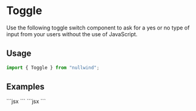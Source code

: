
<Meta
  title="Toggle"
  description="Use the following toggle switch component to ask for a yes or no type of input from your users without the use of JavaScript."
/>

# Toggle

Use the following toggle switch component to ask for a yes or no type of input from your users without the use of JavaScript.

## Usage

```jsx
import { Toggle } from "nullwind";
```

## Examples

<Playground title="Default">
  <Playground.Preview>
    <Preview />
  </Playground.Preview>
  <Playground.Code>
    ```jsx
    <Toggle label="Some label here" />
    ```
  </Playground.Code>
</Playground>

<Playground title="Disabled">
  <Playground.Preview>
    <Toggle disabled />
  </Playground.Preview>
  <Playground.Code>
    ```jsx
    <Toggle disabled />
    ```
  </Playground.Code>
</Playground>
